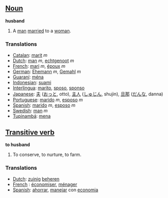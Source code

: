 ==[[Noun]]==

'''husband'''

#A [[man]] [[marry|married]] to a [[woman]].

===Translations===
*[[Catalan]]: [[marit]] ''m''
*[[Dutch]]: [[man]] ''m'', [[echtgenoot]] ''m''
*[[French]]: [[mari]] ''m'', [[époux]] ''m''
*[[German]]: [[Ehemann]] ''m'', [[Gemahl]] ''m''
*[[Guaraní]]: [[ména]]
*[[Indonesian]]: [[suami]]
*[[Interlingua]]: [[marito]], [[sposo]], [[sponso]]
*[[Japanese]]: [[夫]] ([[おっと]], otto), [[主人]] ([[しゅじん]], shujin), [[旦那]] ([[だんな]], danna)
*[[Portuguese]]: [[marido]] ''m'', [[esposo]] ''m''
*[[Spanish]]: [[marido]] ''m'', [[esposo]] ''m''
*[[Swedish]]: [[man]] ''m''
*[[Tupinambá]]: [[mena]]

==[[Transitive verb]]==

'''to husband'''

#To conserve, to nurture, to farm.

===Translations===
*[[Dutch]]: [[zuinig]] [[beheren]]
*[[French]] : [[économiser]], [[ménager]]
*[[Spanish]]: [[ahorrar]], [[manejar]] con [[economia]]